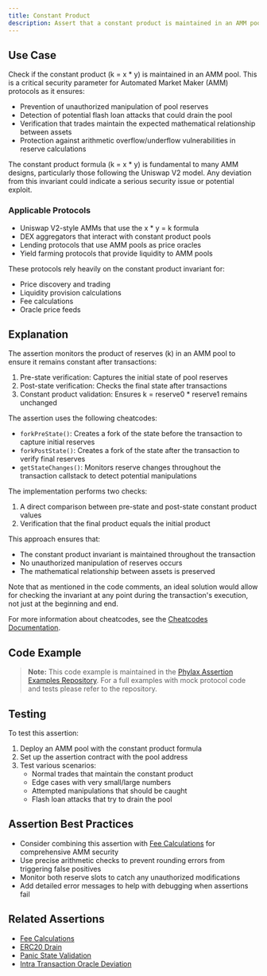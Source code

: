 ```yaml
---
title: Constant Product
description: Assert that a constant product is maintained in an AMM pool
---
```


## Use Case
Check if the constant product (k = x * y) is maintained in an AMM pool. This is a critical security parameter for Automated Market Maker (AMM) protocols as it ensures:

- Prevention of unauthorized manipulation of pool reserves
- Detection of potential flash loan attacks that could drain the pool
- Verification that trades maintain the expected mathematical relationship between assets
- Protection against arithmetic overflow/underflow vulnerabilities in reserve calculations

The constant product formula (k = x * y) is fundamental to many AMM designs, particularly those following the Uniswap V2 model. Any deviation from this invariant could indicate a serious security issue or potential exploit.

### Applicable Protocols
- Uniswap V2-style AMMs that use the x * y = k formula
- DEX aggregators that interact with constant product pools
- Lending protocols that use AMM pools as price oracles
- Yield farming protocols that provide liquidity to AMM pools

These protocols rely heavily on the constant product invariant for:
- Price discovery and trading
- Liquidity provision calculations
- Fee calculations
- Oracle price feeds

## Explanation
The assertion monitors the product of reserves (k) in an AMM pool to ensure it remains constant after transactions:

1. Pre-state verification: Captures the initial state of pool reserves
2. Post-state verification: Checks the final state after transactions
3. Constant product validation: Ensures k = reserve0 * reserve1 remains unchanged

The assertion uses the following cheatcodes:
- `forkPreState()`: Creates a fork of the state before the transaction to capture initial reserves
- `forkPostState()`: Creates a fork of the state after the transaction to verify final reserves
- `getStateChanges()`: Monitors reserve changes throughout the transaction callstack to detect potential manipulations

The implementation performs two checks:
1. A direct comparison between pre-state and post-state constant product values
2. Verification that the final product equals the initial product

This approach ensures that:
- The constant product invariant is maintained throughout the transaction
- No unauthorized manipulation of reserves occurs
- The mathematical relationship between assets is preserved

Note that as mentioned in the code comments, an ideal solution would allow for checking the invariant at any point during the transaction's execution, not just at the beginning and end.

For more information about cheatcodes, see the [Cheatcodes Documentation](/credible/cheatcodes).

## Code Example

<ass6ConstantProduct />

> **Note:** This code example is maintained in the [Phylax Assertion Examples Repository](https://github.com/phylaxsystems/assertion-examples/blob/main/assertions/assertions_book/). For a full examples with mock protocol code and tests please refer to the repository.

## Testing
To test this assertion:
1. Deploy an AMM pool with the constant product formula
2. Set up the assertion contract with the pool address
3. Test various scenarios:
   - Normal trades that maintain the constant product
   - Edge cases with very small/large numbers
   - Attempted manipulations that should be caught
   - Flash loan attacks that try to drain the pool

## Assertion Best Practices
- Consider combining this assertion with [Fee Calculations](/assertions-book/assertions/ass14-fee-calculations) for comprehensive AMM security
- Use precise arithmetic checks to prevent rounding errors from triggering false positives
- Monitor both reserve slots to catch any unauthorized modifications
- Add detailed error messages to help with debugging when assertions fail

## Related Assertions
- [Fee Calculations](/assertions-book/assertions/ass14-fee-calculations)
- [ERC20 Drain](/assertions-book/assertions/ass20-erc20-drain)
- [Panic State Validation](/assertions-book/assertions/ass17-panic-state-validation)
- [Intra Transaction Oracle Deviation](/assertions-book/assertions/ass28-intra-tx-oracle-deviation)
